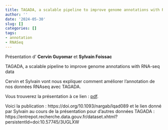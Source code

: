 ```yaml
---
title: TAGADA, a scalable pipeline to improve genome annotations with RNA-seq data, Cervin Guyomar and Sylvain Foissac
author: ''
date: '2024-05-30'
slug: []
categories: []
tags: 
- annotation
- RNASeq
---
```



Présentation d' **Cervin Guyomar** et **Sylvain Foissac**

TAGADA, a scalable pipeline to improve genome annotations with RNA-seq data


Cervin et Sylvain vont nous expliquer comment améliorer l’annotation de nos données RNAseq avec TAGADA.

Vous trouverez la présentation à ce lien : [pdf](/diapos/2024_05_30_TAGADA_biopuces.pdf).

Voici la publication : https://doi.org/10.1093/nargab/lqad089 et le lien donné par Sylvain au cours de la présentation pour d'autres données TAGADA : https://entrepot.recherche.data.gouv.fr/dataset.xhtml?persistentId=doi:10.57745/3UGLXW